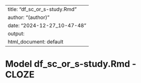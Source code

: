
---
title: "df_sc_or_s-study.Rmd"
author: "(author)"
date: "2024-12-27_10-47-48"
output:
  html_document: default
---


# Model df_sc_or_s-study.Rmd - CLOZE

